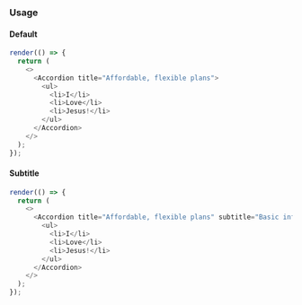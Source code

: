 ### Usage

#### Default

```javascript state
render(() => {
  return (
    <>
      <Accordion title="Affordable, flexible plans">
        <ul>
          <li>I</li>
          <li>Love</li>
          <li>Jesus!</li>
        </ul>
      </Accordion>
    </>
  );
});
```

#### Subtitle

```javascript state
render(() => {
  return (
    <>
      <Accordion title="Affordable, flexible plans" subtitle="Basic information of your facility or unit such as:">
        <ul>
          <li>I</li>
          <li>Love</li>
          <li>Jesus!</li>
        </ul>
      </Accordion>
    </>
  );
});
```